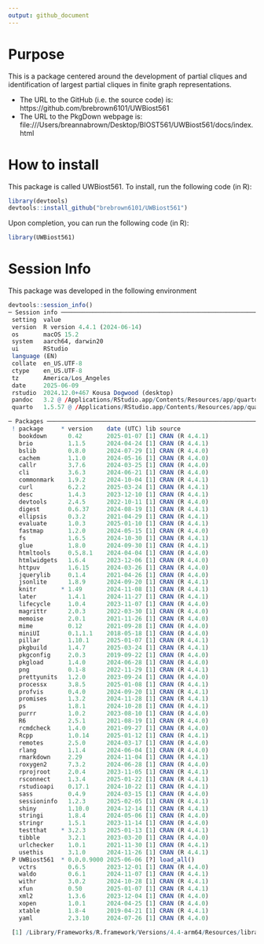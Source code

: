 ```yaml
---
output: github_document
---
```


# Purpose

This is a package centered around the development of partial cliques and identification of largest partial cliques in finite graph representations.  

- The URL to the GitHub (i.e. the source code) is: https://github.com/brebrown6101/UWBiost561
- The URL to the PkgDown webpage is: file:///Users/breannabrown/Desktop/BIOST561/UWBiost561/docs/index.html

# How to install

This package is called UWBiost561. To install, run the following code (in R):
```R
library(devtools)
devtools::install_github("brebrown6101/UWBiost561")
```
Upon completion, you can run the following code (in R):
```R
library(UWBiost561)
```

# Session Info 
This package was developed in the following environment
```R
devtools::session_info()
─ Session info ──────────────────────────────────────────────────────────────────────────────────────────────────────
 setting  value
 version  R version 4.4.1 (2024-06-14)
 os       macOS 15.2
 system   aarch64, darwin20
 ui       RStudio
 language (EN)
 collate  en_US.UTF-8
 ctype    en_US.UTF-8
 tz       America/Los_Angeles
 date     2025-06-09
 rstudio  2024.12.0+467 Kousa Dogwood (desktop)
 pandoc   3.2 @ /Applications/RStudio.app/Contents/Resources/app/quarto/bin/tools/aarch64/ (via rmarkdown)
 quarto   1.5.57 @ /Applications/RStudio.app/Contents/Resources/app/quarto/bin/quarto

─ Packages ──────────────────────────────────────────────────────────────────────────────────────────────────────────
 ! package     * version    date (UTC) lib source
   bookdown      0.42       2025-01-07 [1] CRAN (R 4.4.1)
   brio          1.1.5      2024-04-24 [1] CRAN (R 4.4.1)
   bslib         0.8.0      2024-07-29 [1] CRAN (R 4.4.0)
   cachem        1.1.0      2024-05-16 [1] CRAN (R 4.4.0)
   callr         3.7.6      2024-03-25 [1] CRAN (R 4.4.0)
   cli           3.6.3      2024-06-21 [1] CRAN (R 4.4.0)
   commonmark    1.9.2      2024-10-04 [1] CRAN (R 4.4.1)
   curl          6.2.2      2025-03-24 [1] CRAN (R 4.4.1)
   desc          1.4.3      2023-12-10 [1] CRAN (R 4.4.1)
   devtools      2.4.5      2022-10-11 [1] CRAN (R 4.4.0)
   digest        0.6.37     2024-08-19 [1] CRAN (R 4.4.1)
   ellipsis      0.3.2      2021-04-29 [1] CRAN (R 4.4.1)
   evaluate      1.0.3      2025-01-10 [1] CRAN (R 4.4.1)
   fastmap       1.2.0      2024-05-15 [1] CRAN (R 4.4.0)
   fs            1.6.5      2024-10-30 [1] CRAN (R 4.4.1)
   glue          1.8.0      2024-09-30 [1] CRAN (R 4.4.1)
   htmltools     0.5.8.1    2024-04-04 [1] CRAN (R 4.4.0)
   htmlwidgets   1.6.4      2023-12-06 [1] CRAN (R 4.4.0)
   httpuv        1.6.15     2024-03-26 [1] CRAN (R 4.4.0)
   jquerylib     0.1.4      2021-04-26 [1] CRAN (R 4.4.0)
   jsonlite      1.8.9      2024-09-20 [1] CRAN (R 4.4.1)
   knitr       * 1.49       2024-11-08 [1] CRAN (R 4.4.1)
   later         1.4.1      2024-11-27 [1] CRAN (R 4.4.1)
   lifecycle     1.0.4      2023-11-07 [1] CRAN (R 4.4.0)
   magrittr      2.0.3      2022-03-30 [1] CRAN (R 4.4.0)
   memoise       2.0.1      2021-11-26 [1] CRAN (R 4.4.0)
   mime          0.12       2021-09-28 [1] CRAN (R 4.4.0)
   miniUI        0.1.1.1    2018-05-18 [1] CRAN (R 4.4.0)
   pillar        1.10.1     2025-01-07 [1] CRAN (R 4.4.1)
   pkgbuild      1.4.7      2025-03-24 [1] CRAN (R 4.4.1)
   pkgconfig     2.0.3      2019-09-22 [1] CRAN (R 4.4.0)
   pkgload       1.4.0      2024-06-28 [1] CRAN (R 4.4.0)
   png           0.1-8      2022-11-29 [1] CRAN (R 4.4.1)
   prettyunits   1.2.0      2023-09-24 [1] CRAN (R 4.4.0)
   processx      3.8.5      2025-01-08 [1] CRAN (R 4.4.1)
   profvis       0.4.0      2024-09-20 [1] CRAN (R 4.4.1)
   promises      1.3.2      2024-11-28 [1] CRAN (R 4.4.1)
   ps            1.8.1      2024-10-28 [1] CRAN (R 4.4.1)
   purrr         1.0.2      2023-08-10 [1] CRAN (R 4.4.0)
   R6            2.5.1      2021-08-19 [1] CRAN (R 4.4.0)
   rcmdcheck     1.4.0      2021-09-27 [1] CRAN (R 4.4.0)
   Rcpp          1.0.14     2025-01-12 [1] CRAN (R 4.4.1)
   remotes       2.5.0      2024-03-17 [1] CRAN (R 4.4.0)
   rlang         1.1.4      2024-06-04 [1] CRAN (R 4.4.0)
   rmarkdown     2.29       2024-11-04 [1] CRAN (R 4.4.1)
   roxygen2      7.3.2      2024-06-28 [1] CRAN (R 4.4.0)
   rprojroot     2.0.4      2023-11-05 [1] CRAN (R 4.4.1)
   rsconnect     1.3.4      2025-01-22 [1] CRAN (R 4.4.1)
   rstudioapi    0.17.1     2024-10-22 [1] CRAN (R 4.4.1)
   sass          0.4.9      2024-03-15 [1] CRAN (R 4.4.0)
   sessioninfo   1.2.3      2025-02-05 [1] CRAN (R 4.4.1)
   shiny         1.10.0     2024-12-14 [1] CRAN (R 4.4.1)
   stringi       1.8.4      2024-05-06 [1] CRAN (R 4.4.0)
   stringr       1.5.1      2023-11-14 [1] CRAN (R 4.4.0)
   testthat    * 3.2.3      2025-01-13 [1] CRAN (R 4.4.1)
   tibble        3.2.1      2023-03-20 [1] CRAN (R 4.4.0)
   urlchecker    1.0.1      2021-11-30 [1] CRAN (R 4.4.1)
   usethis       3.1.0      2024-11-26 [1] CRAN (R 4.4.1)
 P UWBiost561  * 0.0.0.9000 2025-06-06 [?] load_all()
   vctrs         0.6.5      2023-12-01 [1] CRAN (R 4.4.0)
   waldo         0.6.1      2024-11-07 [1] CRAN (R 4.4.1)
   withr         3.0.2      2024-10-28 [1] CRAN (R 4.4.1)
   xfun          0.50       2025-01-07 [1] CRAN (R 4.4.1)
   xml2          1.3.6      2023-12-04 [1] CRAN (R 4.4.0)
   xopen         1.0.1      2024-04-25 [1] CRAN (R 4.4.0)
   xtable        1.8-4      2019-04-21 [1] CRAN (R 4.4.1)
   yaml          2.3.10     2024-07-26 [1] CRAN (R 4.4.0)

 [1] /Library/Frameworks/R.framework/Versions/4.4-arm64/Resources/library
```
